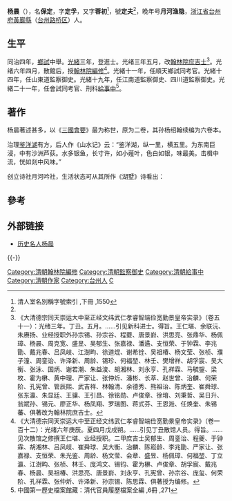 {{otheruses|杨晨}}
'''杨晨'''（{{bd|1845年||1922年|catIdx=Y楊}}），名'''保定'''，字'''定孚'''，又字'''蓉初'''<ref name="#1">清人室名別稱字號索引 ,下冊 ,1550</ref>，號'''定夫'''<ref name="#1"/>，晚年号'''月河渔隐'''，[[浙江省|浙江省]][[台州府|台州府]][[黃巖縣|黃巖縣]]（[[台州市|台州]][[路桥区|路桥区]]）人。

==生平==
同治四年，[[鄉試|鄉試]]中舉。[[光緒|光緒]]三年，登進士。光绪三年五月，改[[翰林院|翰林院]][[庶吉士|庶吉士]]<ref>《大清德宗同天崇运大中至正经文纬武仁孝睿智端俭宽勤景皇帝实录》（卷五十一）：光绪三年。丁丑。五月。……引见新科进士。得旨。王仁堪、余联沅、朱赓扬、业经授职外孙宗锡、孙宗谷、程夔、唐景崶、洪思亮、张鼎华、杨佩璋、杨晨、周克宽、盛昱、吴郁生、张嘉禄、潘遹、支恒荣、于钟霖、李兆勖、戴兆春、吕凤岐、江澍畇、徐道焜、谢希铨、吴祖椿、杨文莹、张桢、濮子潼、周銮诒、许泽新、周龄、锡珍、何福堃、林壬、樊增祥、胡孚宸、吴大衡、张泳、国炳、谢若潮、朱益浚、胡湘林、刘永亨、孔祥霖、马毓鋆、梁枚、霍为楙、黄中理、严家让、张仲炘、潘彬、长萃、赵世曾、治麟、何荣阶、孔宪曾、管辰熙、武吉祥、林翰清、余德秀、熊祖诒、陈炳奎、崔舜球、张东瀛、朱显廷、王骧、王引昌、徐铭勋、卢俊章、徐堉、刘秉哲、吴日升、翁斌孙、锡元、廖正华、杨凤翔、罗瑞图、蒋式芬、王恩溎、任焕奎、朱锡蕃、俱著改为翰林院庶吉士。</ref>。光绪六年四月，散館后，授[[翰林院|翰林院]][[編修|編修]]<ref>《大清德宗同天崇运大中至正经文纬武仁孝睿智端俭宽勤景皇帝实录》（卷一百十二）：光绪六年庚辰。夏四月戊戌朔。……引见丁丑散馆人员。得旨。……见次散馆之修撰王仁堪、业经授职。二甲庶吉士吴郁生、周銮诒、程夔、于钟霖、胡湘林、吕凤岐、崔舜球、吴大衡、治麟、陈崧龄、李兆勖、严家让、张嘉禄、支恒荣、朱光鉴、周龄、杨文莹、会章、盛昱、杨佩璋、何福堃、丁立瀛、江澍畇、张桢、林壬、庞鸿文、锡钧、霍为楙、卢俊章、胡孚宸、戴兆春、杨晨、吴祖椿、洪思亮、唐景崶、刘永亨、孔宪曾、孙宗谷、庞玺、何荣阶、孔祥霖、张仲炘、许泽新、孙宗锡、陈思霖、俱著授为编修。</ref>。光緒十一年，任順天鄉試同考官。光緒十四年，任山東道監察御史。光緒十九年，任江南道監察御史、四川道監察御史。光緒二十一年，任會試同考官、刑科[[給事中|給事中]]<ref>中國第一歷史檔案館藏：清代官員履歷檔案全編 ,6冊 ,271</ref>。

==著作==
杨晨著述甚多，以《[[三國會要_(楊晨)|三國會要]]》最为称世，原为二卷，其孙杨绍翰续编为六卷本。

治理[[鉴洋湖|鉴洋湖]]有方，后人作《山水记》云：“鉴洋湖，纵一里，横五里。为东南巨浸，中有沙洲芦荻。水多银鱼，长寸许，如小薤叶，色白如银，味最美。击楫中流，恍如剡中风味。”

创立诗社月河吟社，生活状态可从其所作《湖墅》诗看出：
{{cquote|扁舟散发欲何之，早向烟波理钓丝。<br>
一曲鉴湖双桨卧，四明狂客几人知。<br>
桃花浪暖鱼初上，芦苇霜清蟹共持。<br>
拟傍水仙祠结屋，棹歌归趁夕阳时。}}

==參考==
{{reflist}}

==外部链接==
* [https://web.archive.org/web/20081009104008/http://luqiao.zjol.com.cn/whly/whxz/lqwhcs/lsmr/20060922/105344.htm 历史名人杨晨]

{{-}}
{{光緒三年丁丑科殿試金榜}}
[[Category:清朝翰林院編修|Category:清朝翰林院編修]]
[[Category:清朝監察御史|Category:清朝監察御史]]
[[Category:清朝給事中|Category:清朝給事中]]
[[Category:清朝作家|Category:清朝作家]]
[[Category:台州人|Category:台州人]]
[[Category:楊姓|C]]